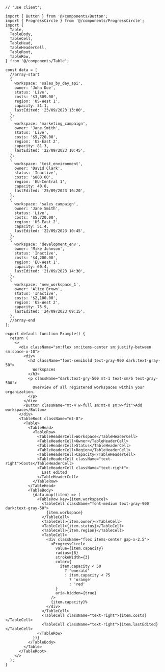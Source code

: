 ````tsx
// 'use client';

import { Button } from '@/components/Button';
import { ProgressCircle } from '@/components/ProgressCircle';
import {
  Table,
  TableBody,
  TableCell,
  TableHead,
  TableHeaderCell,
  TableRoot,
  TableRow,
} from '@/components/Table';

const data = [
  //array-start
  {
    workspace: 'sales_by_day_api',
    owner: 'John Doe',
    status: 'Live',
    costs: '$3,509.00',
    region: 'US-West 1',
    capacity: 31.1,
    lastEdited: '23/09/2023 13:00',
  },
  {
    workspace: 'marketing_campaign',
    owner: 'Jane Smith',
    status: 'Live',
    costs: '$5,720.00',
    region: 'US-East 2',
    capacity: 81.3,
    lastEdited: '22/09/2023 10:45',
  },
  {
    workspace: 'test_environment',
    owner: 'David Clark',
    status: 'Inactive',
    costs: '$800.00',
    region: 'EU-Central 1',
    capacity: 40.8,
    lastEdited: '25/09/2023 16:20',
  },
  {
    workspace: 'sales_campaign',
    owner: 'Jane Smith',
    status: 'Live',
    costs: '$5,720.00',
    region: 'US-East 2',
    capacity: 51.4,
    lastEdited: '22/09/2023 10:45',
  },
  {
    workspace: 'development_env',
    owner: 'Mike Johnson',
    status: 'Inactive',
    costs: '$4,200.00',
    region: 'EU-West 1',
    capacity: 60.4,
    lastEdited: '21/09/2023 14:30',
  },
  {
    workspace: 'new_workspace_1',
    owner: 'Alice Brown',
    status: 'Inactive',
    costs: '$2,100.00',
    region: 'US-West 2',
    capacity: 75.9,
    lastEdited: '24/09/2023 09:15',
  },
  //array-end
];

export default function Example() {
  return (
    <>
      <div className="sm:flex sm:items-center sm:justify-between sm:space-x-10">
        <div>
          <h3 className="font-semibold text-gray-900 dark:text-gray-50">
            Workspaces
          </h3>
          <p className="dark:text-gry-500 mt-1 text-sm/6 text-gray-500">
            Overview of all registered workspaces within your organization.
          </p>
        </div>
        <Button className="mt-4 w-full sm:mt-0 sm:w-fit">Add workspace</Button>
      </div>
      <TableRoot className="mt-8">
        <Table>
          <TableHead>
            <TableRow>
              <TableHeaderCell>Workspace</TableHeaderCell>
              <TableHeaderCell>Owner</TableHeaderCell>
              <TableHeaderCell>Status</TableHeaderCell>
              <TableHeaderCell>Region</TableHeaderCell>
              <TableHeaderCell>Capacity</TableHeaderCell>
              <TableHeaderCell className="text-right">Costs</TableHeaderCell>
              <TableHeaderCell className="text-right">
                Last edited
              </TableHeaderCell>
            </TableRow>
          </TableHead>
          <TableBody>
            {data.map((item) => (
              <TableRow key={item.workspace}>
                <TableCell className="font-medium text-gray-900 dark:text-gray-50">
                  {item.workspace}
                </TableCell>
                <TableCell>{item.owner}</TableCell>
                <TableCell>{item.status}</TableCell>
                <TableCell>{item.region}</TableCell>
                <TableCell>
                  <div className="flex items-center gap-x-2.5">
                    <ProgressCircle
                      value={item.capacity}
                      radius={8}
                      strokeWidth={3}
                      color={
                        item.capacity < 50
                          ? 'emerald'
                          : item.capacity < 75
                            ? 'orange'
                            : 'red'
                      }
                      aria-hidden={true}
                    />
                    {item.capacity}%
                  </div>
                </TableCell>
                <TableCell className="text-right">{item.costs}</TableCell>
                <TableCell className="text-right">{item.lastEdited}</TableCell>
              </TableRow>
            ))}
          </TableBody>
        </Table>
      </TableRoot>
    </>
  );
}

````